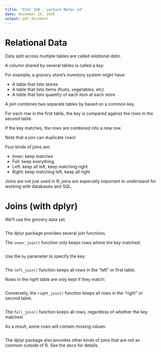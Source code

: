 ```yaml
---
title: "Stat 33A - Lecture Notes 14"
date: November 29, 2020
output: pdf_document
---
```



Relational Data
===============

Data split across multiple tables are called _relational data_.

A column shared by several tables is called a _key_.

For example, a grocery store's inventory system might have:

* A table that lists stores
* A table that lists items (fruits, vegetables, etc)
* A table that lists quantity of each item at each store



A _join_ combines two separate tables by based on a common key.

For each row in the first table, the key is compared against the rows
in the second table.

If the key matches, the rows are combined into a new row.

Note that a join can duplicate rows!


Four kinds of joins are:

* Inner: keep matches
* Full: keep everything
* Left: keep all left, keep matching right
* Right: keep matching left, keep all right


Joins are not just used in R; joins are especially important to understand for
working with databases and SQL.









Joins (with dplyr)
==================

We'll use the grocery data set:
```r

```


The dplyr package provides several join functions.


The `inner_join()` function only keeps rows where the key matched:
```r

```

Use the `by` parameter to specify the key:
```r

```


The `left_join()` function keeps all rows in the "left" or first
table.

Rows in the right table are only kept if they match:
```r

```


Conversely, the `right_join()` function keeps all rows in the "right"
or second table.

```r

```


The `full_join()` function keeps all rows, regardless of whether the key
matched.

As a result, some rows will contain missing values:
```r

```


The dplyr package also provides other kinds of joins that are not as common
outside of R. See the docs for details.

